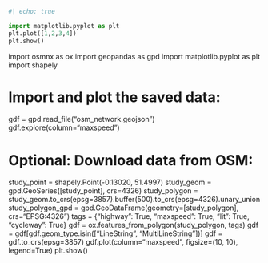 ```python
#| echo: true

import matplotlib.pyplot as plt
plt.plot([1,2,3,4])
plt.show()
```
import osmnx as ox
import geopandas as gpd
import matplotlib.pyplot as plt
import shapely

# Import and plot the saved data:
gdf = gpd.read_file("osm_network.geojson")
gdf.explore(column="maxspeed")

# Optional: Download data from OSM:
study_point = shapely.Point(-0.13020, 51.4997)
study_geom = gpd.GeoSeries([study_point], crs=4326)
study_polygon = study_geom.to_crs(epsg=3857).buffer(500).to_crs(epsg=4326).unary_union
study_polygon_gpd = gpd.GeoDataFrame(geometry=[study_polygon], crs="EPSG:4326")
tags = {"highway": True, "maxspeed": True, "lit": True, "cycleway": True}
gdf = ox.features_from_polygon(study_polygon, tags)
gdf = gdf[gdf.geom_type.isin(["LineString", "MultiLineString"])]
gdf = gdf.to_crs(epsg=3857)
gdf.plot(column="maxspeed", figsize=(10, 10), legend=True)
plt.show()

